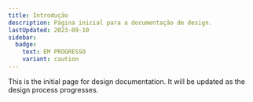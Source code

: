 ```yaml
---
title: Introdução
description: Página inicial para a documentação de design.
lastUpdated: 2023-09-10
sidebar:
  badge:
    text: EM PROGRESSO
    variant: caution
---
```



This is the initial page for design documentation. It will be updated as the design process progresses.

<WorkInProgress section="design" />
